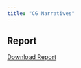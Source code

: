 ```yaml
---
title: "CG Narratives"
---
```


## Report
<a href="/report.pdf#" class="download" title="Download Report as PDF">Download Report</a>
